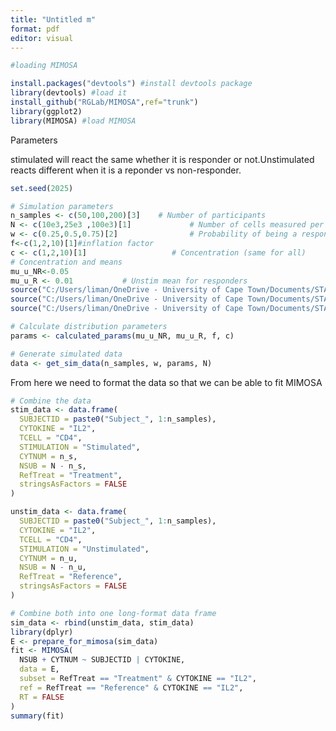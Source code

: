 ---
title: "Untitled m"
format: pdf
editor: visual
---

```{r,message=FALSE,warning=FALSE}
#loading MIMOSA

install.packages("devtools") #install devtools package
library(devtools) #load it
install_github("RGLab/MIMOSA",ref="trunk") 
library(ggplot2)
library(MIMOSA) #load MIMOSA
```

Parameters

stimulated will react the same whether it is responder or not.Unstimulated reacts different when it is a reponder vs non-responder.

```{r}
set.seed(2025)

# Simulation parameters
n_samples <- c(50,100,200)[3]    # Number of participants
N <- c(10e3,25e3 ,100e3)[1]             # Number of cells measured per sample
w <- c(0.25,0.5,0.75)[2]                # Probability of being a responder
f<-c(1,2,10)[1]#inflation factor
c <- c(1,2,10)[1]                   # Concentration (same for all)
# Concentration and means
mu_u_NR<-0.05
mu_u_R <- 0.01           # Unstim mean for responders 
source("C:/Users/liman/OneDrive - University of Cape Town/Documents/STA4006W 2025/Latex and Research/Analysis25MIMOSALimane/R/calculated_params.R")
source("C:/Users/liman/OneDrive - University of Cape Town/Documents/STA4006W 2025/Latex and Research/Analysis25MIMOSALimane/R/get_sim_data.R")
source("C:/Users/liman/OneDrive - University of Cape Town/Documents/STA4006W 2025/Latex and Research/Analysis25MIMOSALimane/R/prepare_for_mimosa.R")

# Calculate distribution parameters
params <- calculated_params(mu_u_NR, mu_u_R, f, c)

# Generate simulated data
data <- get_sim_data(n_samples, w, params, N)
```
From here we need to format the data so that we can be able to fit MIMOSA

```{r}
# Combine the data
stim_data <- data.frame(
  SUBJECTID = paste0("Subject_", 1:n_samples),
  CYTOKINE = "IL2",
  TCELL = "CD4",
  STIMULATION = "Stimulated",
  CYTNUM = n_s,
  NSUB = N - n_s,
  RefTreat = "Treatment",
  stringsAsFactors = FALSE
)

unstim_data <- data.frame(
  SUBJECTID = paste0("Subject_", 1:n_samples),
  CYTOKINE = "IL2",
  TCELL = "CD4",
  STIMULATION = "Unstimulated",
  CYTNUM = n_u,
  NSUB = N - n_u,
  RefTreat = "Reference",
  stringsAsFactors = FALSE
)

# Combine both into one long-format data frame
sim_data <- rbind(unstim_data, stim_data)
library(dplyr)
E <- prepare_for_mimosa(sim_data)
fit <- MIMOSA(
  NSUB + CYTNUM ~ SUBJECTID | CYTOKINE,
  data = E,
  subset = RefTreat == "Treatment" & CYTOKINE == "IL2",
  ref = RefTreat == "Reference" & CYTOKINE == "IL2",
  RT = FALSE
)
summary(fit)
```
